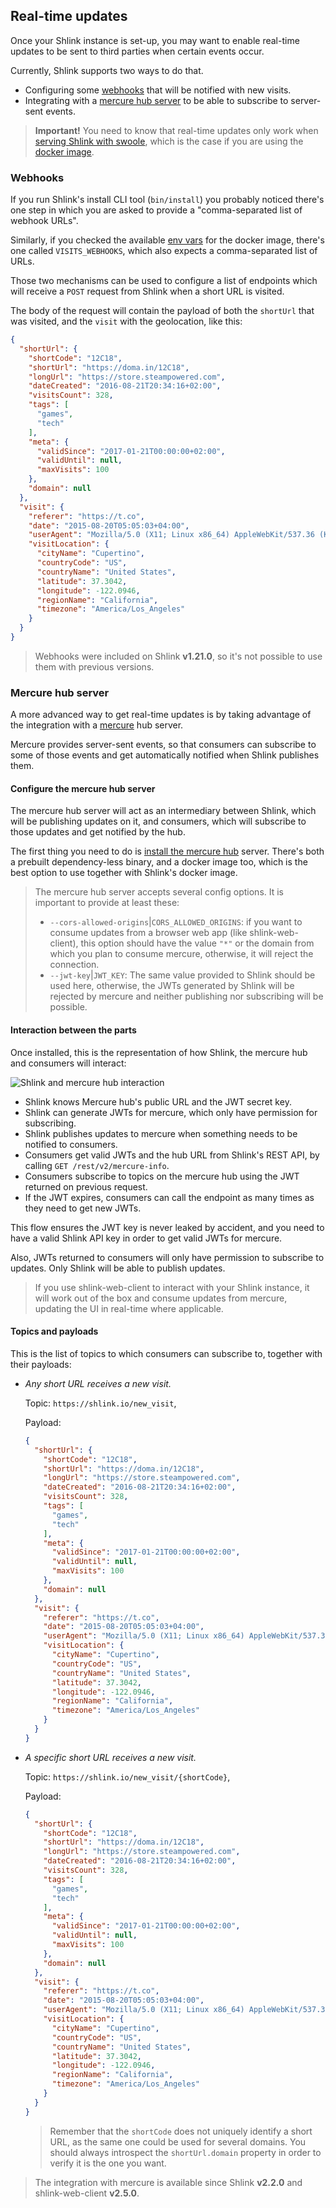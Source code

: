 ## Real-time updates

Once your Shlink instance is set-up, you may want to enable real-time updates to be sent to third parties when certain events occur.

Currently, Shlink supports two ways to do that.

* Configuring some [webhooks](#webhooks) that will be notified with new visits.
* Integrating with a [mercure hub server](#mercure-hub-server) to be able to subscribe to server-sent events.

> **Important!** You need to know that real-time updates only work when [serving Shlink with swoole](/documentation/serve-with-swoole), which is the case if you are using the [docker image](/documentation/install-docker-image).

### Webhooks

If you run Shlink's install CLI tool (`bin/install`) you probably noticed there's one step in which you are asked to provide a "comma-separated list of webhook URLs".

Similarly, if you checked the available [env vars](/documentation/install-docker-image#supported-env-vars) for the docker image, there's one called `VISITS_WEBHOOKS`, which also expects a comma-separated list of URLs.

Those two mechanisms can be used to configure a list of endpoints which will receive a `POST` request from Shlink when a short URL is visited.

The body of the request will contain the payload of both the `shortUrl` that was visited, and the `visit` with the geolocation, like this:

```json
{
  "shortUrl": {
    "shortCode": "12C18",
    "shortUrl": "https://doma.in/12C18",
    "longUrl": "https://store.steampowered.com",
    "dateCreated": "2016-08-21T20:34:16+02:00",
    "visitsCount": 328,
    "tags": [
      "games",
      "tech"
    ],
    "meta": {
      "validSince": "2017-01-21T00:00:00+02:00",
      "validUntil": null,
      "maxVisits": 100
    },
    "domain": null
  },
  "visit": {
    "referer": "https://t.co",
    "date": "2015-08-20T05:05:03+04:00",
    "userAgent": "Mozilla/5.0 (X11; Linux x86_64) AppleWebKit/537.36 (KHTML, like Gecko) Chrome/51.0.2704.103 Safari/537.36",
    "visitLocation": {
      "cityName": "Cupertino",
      "countryCode": "US",
      "countryName": "United States",
      "latitude": 37.3042,
      "longitude": -122.0946,
      "regionName": "California",
      "timezone": "America/Los_Angeles"
    }
  }
}
```

> Webhooks were included on Shlink **v1.21.0**, so it's not possible to use them with previous versions.

### Mercure hub server

A more advanced way to get real-time updates is by taking advantage of the integration with a [mercure](https://mercure.rocks) hub server.

Mercure provides server-sent events, so that consumers can subscribe to some of those events and get automatically notified when Shlink publishes them.

#### Configure the mercure hub server

The mercure hub server will act as an intermediary between Shlink, which will be publishing updates on it, and consumers, which will subscribe to those updates and get notified by the hub.

The first thing you need to do is [install the mercure hub](https://mercure.rocks/docs/hub/install) server. There's both a prebuilt dependency-less binary, and a docker image too, which is the best option to use together with Shlink's docker image.

> The mercure hub server accepts several config options. It is important to provide at least these:
>
> * `--cors-allowed-origins`|`CORS_ALLOWED_ORIGINS`: if you want to consume updates from a browser web app (like shlink-web-client), this option should have the value `"*"` or the domain from which you plan to consume mercure, otherwise, it will reject the connection.
> * `--jwt-key`|`JWT_KEY`: The same value provided to Shlink should be used here, otherwise, the JWTs generated by Shlink will be rejected by mercure and neither publishing nor subscribing will be possible.

#### Interaction between the parts

Once installed, this is the representation of how Shlink, the mercure hub and consumers will interact:

![Shlink and mercure hub interaction](/images/mercure/mercure-architecture.png)

* Shlink knows Mercure hub's public URL and the JWT secret key.
* Shlink can generate JWTs for mercure, which only have permission for subscribing.
* Shlink publishes updates to mercure when something needs to be notified to consumers.
* Consumers get valid JWTs and the hub URL from Shlink's REST API, by calling `GET /rest/v2/mercure-info`.
* Consumers subscribe to topics on the mercure hub using the JWT returned on previous request.
* If the JWT expires, consumers can call the endpoint as many times as they need to get new JWTs.

This flow ensures the JWT key is never leaked by accident, and you need to have a valid Shlink API key in order to get valid JWTs for mercure.

Also, JWTs returned to consumers will only have permission to subscribe to updates. Only Shlink will be able to publish updates.

> If you use shlink-web-client to interact with your Shlink instance, it will work out of the box and consume updates from mercure, updating the UI in real-time where applicable.

#### Topics and payloads

This is the list of topics to which consumers can subscribe to, together with their payloads:

* *Any short URL receives a new visit.*

    Topic: `https://shlink.io/new_visit`,

    Payload:

    ```json
    {
      "shortUrl": {
        "shortCode": "12C18",
        "shortUrl": "https://doma.in/12C18",
        "longUrl": "https://store.steampowered.com",
        "dateCreated": "2016-08-21T20:34:16+02:00",
        "visitsCount": 328,
        "tags": [
          "games",
          "tech"
        ],
        "meta": {
          "validSince": "2017-01-21T00:00:00+02:00",
          "validUntil": null,
          "maxVisits": 100
        },
        "domain": null
      },
      "visit": {
        "referer": "https://t.co",
        "date": "2015-08-20T05:05:03+04:00",
        "userAgent": "Mozilla/5.0 (X11; Linux x86_64) AppleWebKit/537.36 (KHTML, like Gecko) Chrome/51.0.2704.103 Safari/537.36",
        "visitLocation": {
          "cityName": "Cupertino",
          "countryCode": "US",
          "countryName": "United States",
          "latitude": 37.3042,
          "longitude": -122.0946,
          "regionName": "California",
          "timezone": "America/Los_Angeles"
        }
      }
    }
    ```

* *A specific short URL receives a new visit.*

    Topic: `https://shlink.io/new_visit/{shortCode}`,

    Payload:

    ```json
    {
      "shortUrl": {
        "shortCode": "12C18",
        "shortUrl": "https://doma.in/12C18",
        "longUrl": "https://store.steampowered.com",
        "dateCreated": "2016-08-21T20:34:16+02:00",
        "visitsCount": 328,
        "tags": [
          "games",
          "tech"
        ],
        "meta": {
          "validSince": "2017-01-21T00:00:00+02:00",
          "validUntil": null,
          "maxVisits": 100
        },
        "domain": null
      },
      "visit": {
        "referer": "https://t.co",
        "date": "2015-08-20T05:05:03+04:00",
        "userAgent": "Mozilla/5.0 (X11; Linux x86_64) AppleWebKit/537.36 (KHTML, like Gecko) Chrome/51.0.2704.103 Safari/537.36",
        "visitLocation": {
          "cityName": "Cupertino",
          "countryCode": "US",
          "countryName": "United States",
          "latitude": 37.3042,
          "longitude": -122.0946,
          "regionName": "California",
          "timezone": "America/Los_Angeles"
        }
      }
    }
    ```

    > Remember that the `shortCode` does not uniquely identify a short URL, as the same one could be used for several domains. You should always introspect the `shortUrl.domain` property in order to verify it is the one you want.

> The integration with mercure is available since Shlink **v2.2.0** and shlink-web-client **v2.5.0**.
